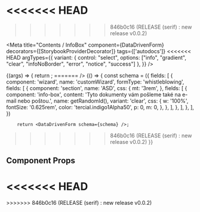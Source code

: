 <<<<<<< HEAD
=======
>>>>>>> 846b0c16 (RELEASE (serif) : new release v0.0.2)

<Meta
  title="Contents / InfoBox"
  component={DataDrivenForm}
  decorators={[StorybookProviderDecorator]}
  tags={['autodocs']}
<<<<<<< HEAD
  argTypes={{
      variant: { control: "select", options: ["info", "gradient", "clear", "infoNoBorder", "error", "notice", "success"] },
    }}
/>


<Canvas>
  <Story
    name="InfoBox"
    args={{
      variant: "info"
    }}
  >
    {(args) => {
        return <DataDrivenForm
          schema={getFieldWrapper({
            title: "InfoBox",
            sectionContent: [
              {
                component: 'info-box',
                content: 'Tyto dokumenty vám pošleme také na e-mail nebo poštou.',
                name: "info-box-storybook",
                variant: args.variant,
              },
            ],
          })}
        />;
=======
/>

<Canvas>
  <Story name="Heading">
    {() => {
        const schema = ({
          fields: [
            {
              component: 'wizard',
              name: 'customWizard',
              formType: 'whistleblowing',
              fields: [
                {
                  component: 'section',
                  name: 'ASD',
                  css: {
                    mt: '3rem',
                  },
                  fields: [
                    {
                      component: 'info-box',
                      content: 'Tyto dokumenty vám pošleme také na e-mail nebo poštou.',
                      name: getRandomId(),
                      variant: 'clear',
                      css: {
                        w: '100%',
                        fontSize: '0.625rem',
                        color: 'tercial.indigo1Alpha50',
                        p: 0,
                        m: 0,
                      },
                    },
                  ],
                },
              ],
            },
          ],
        })

        return <DataDrivenForm schema={schema} />;
>>>>>>> 846b0c16 (RELEASE (serif) : new release v0.0.2)
      }}
  </Story>
</Canvas>

## Component Props

<<<<<<< HEAD
<ArgsTable of={InfoBox} />
=======
<ArgsTable of={Heading} />
>>>>>>> 846b0c16 (RELEASE (serif) : new release v0.0.2)
